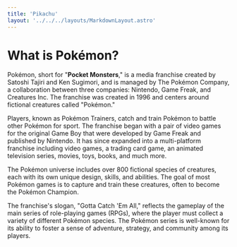 ```yaml
---
title: 'Pikachu'
layout: '../../../layouts/MarkdownLayout.astro'
---
```


# What is Pokémon?

<Notification type="info">
  <Icon pack="ion" name="information-circle-outline" />
  <p>
    Pokémon, short for "<b>Pocket Monsters</b>," is a media franchise created by Satoshi Tajiri and Ken Sugimori, and is managed by The Pokémon Company, a collaboration between three companies: Nintendo, Game Freak, and Creatures Inc. The franchise was created in 1996 and centers around fictional creatures called "Pokémon."
  </p>
</Notification>


Players, known as Pokémon Trainers, catch and train Pokémon to battle other Pokémon for sport. The franchise began with a pair of video games for the original Game Boy that were developed by Game Freak and published by Nintendo. It has since expanded into a multi-platform franchise including video games, a trading card game, an animated television series, movies, toys, books, and much more.

The Pokémon universe includes over 800 fictional species of creatures, each with its own unique design, skills, and abilities. The goal of most Pokémon games is to capture and train these creatures, often to become the Pokémon Champion.

The franchise's slogan, "Gotta Catch 'Em All," reflects the gameplay of the main series of role-playing games (RPGs), where the player must collect a variety of different Pokémon species. The Pokémon series is well-known for its ability to foster a sense of adventure, strategy, and community among its players.
